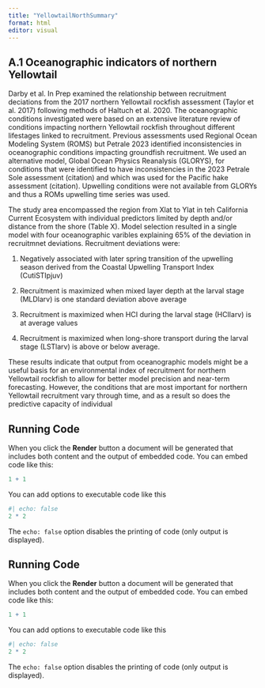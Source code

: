 ```yaml
---
title: "YellowtailNorthSummary"
format: html
editor: visual
---
```


## A.1 Oceanographic indicators of northern Yellowtail

Darby et al. In Prep examined the relationship between recruitment deciations from the 2017 northern Yellowtail rockfish assessment (Taylor et al. 2017) following methods of Haltuch et al. 2020. The oceanographic conditions investigated were based on an extensive literature review of  conditions impacting northern Yellowtail rockfish throughout different lifestages linked to recruitment. Previous assessments used Regional Ocean Modeling System (ROMS) but Petrale 2023 identified inconsistencies in oceanographic conditions impacting groundfish recruitment. We used an alternative model, Global Ocean Physics Reanalysis (GLORYS), for conditions that were identified to have inconsistencies in the 2023 Petrale Sole assessment (citation) and which was used for the Pacific hake assessment (citation). Upwelling conditions were not available from GLORYs and thus a ROMs upwelling time series was used.

The study area encompassed the region from Xlat to Ylat in teh California Current Ecosystem with individual predictors limited by depth and/or distance from the shore (Table X). Model selection resulted in a single model with four oceanographic varibles explaining 65% of the deviation in recruitmnet deviations. Recruitment deviations were:

(1) Negatively associated with later spring transition of the upwelling season derived from the Coastal Upwelling Transport Index (CutiSTIpjuv)
(2) Recruitment is maximized when mixed layer depth at the larval stage (MLDlarv) is one standard deviation above average 
(3) Recruitment is maximized when HCI during the larval stage (HCIlarv) is at average values

(4) Recruitment is maximized when long-shore transport during the larval stage (LSTlarv) is above or below average. 

These results indicate that output from oceanographic models might be a useful basis for an environmental index of recruitment for northern Yellowtail rockfish to allow for better model precision and near-term forecasting. However, the conditions that are most important for northern Yellowtail recruitment vary through time, and as a result so does the predictive capacity of individual

## Running Code

When you click the **Render** button a document will be generated that includes both content and the output of embedded code. You can embed code like this:

```r
1 + 1
```

You can add options to executable code like this

```r
#| echo: false
2 * 2
```

The `echo: false` option disables the printing of code (only output is displayed).


## Running Code

When you click the **Render** button a document will be generated that includes both content and the output of embedded code. You can embed code like this:

```r
1 + 1
```

You can add options to executable code like this

```r
#| echo: false
2 * 2
```

The `echo: false` option disables the printing of code (only output is displayed).
